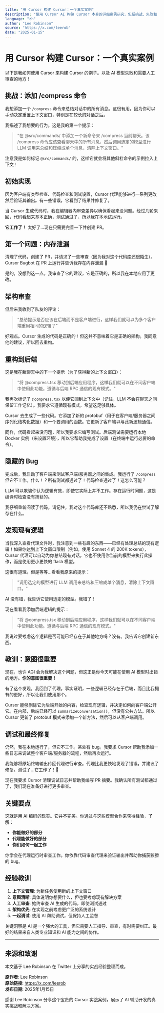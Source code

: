 ```yaml
---
title: "用 Cursor 构建 Cursor：一个真实案例"
description: "使用 Cursor AI 构建 Cursor 本身的详细案例研究，包括挑战、失败和 AI 辅助开发的经验教训。"
language: "zh"
author: "Lee Robinson"
source: "https://x.com/leerob"
date: "2025-01-15"
---
```


# 用 Cursor 构建 Cursor：一个真实案例

以下是我如何使用 Cursor 来构建 Cursor 的例子。以及 AI 模型失败和需要人工审查的地方！

## 挑战：添加 /compress 命令

我想添加一个 `/compress` 命令来总结对话中的所有消息。这很有用，因为你可以手动决定重置上下文窗口，特别是在较长的对话之后。

我描述了我想要的行为。这是我的第一个提示：

> "在 @src/commands/ 中添加一个新命令来 /compress 当前聊天。该 /compress 命令应该查看聊天中的所有消息，然后调用选定的模型进行 LLM 调用来总结和压缩成单个消息，清除上下文窗口。"

注意我是如何标记 `@src/commands/` 的，这样它就会将其他斜杠命令的示例拉入上下文！

## 初始实现

因为客户端有类型检查、代码检查和测试设置，Cursor 代理能够进行一系列更改然后验证其输出。有一些错误，它看到了结果并修复了。

当 Cursor 生成代码时，我在编辑器内审查差异以确保看起来没问题。经过几轮来回，代码看起来基本正确，测试通过了，所以我在本地试运行。

**它工作了！** 太好了...现在只需要完善一下并创建 PR。

## 第一个问题：内存泄漏

清理了代码，创建了 PR，并请求了一些审查（因为我对这个代码库还很陌生）。Cursor Bugbot 在 PR 上运行并告诉我存在内存泄漏 🤦

是的，没想到这一点。我审查了它的建议，它是正确的，所以我在本地应用了更改。

## 架构审查

但后来我收到了队友的评论：

> "总结提示是否应该在后端而不是客户端进行，这样我们就可以为多个客户端重用相同的逻辑？"

好观点。Cursor 生成的代码是正确的！但这并不意味着它是正确的架构。我同意他的建议，所以回去重构。

## 重构到后端

这是我在新聊天中的下一个提示（为了获得新的上下文窗口）：

> "将 @compress.tsx 移动到后端应用程序，这样我们就可以在不同客户端中使用此功能。遵循与后端 RPC 通信的现有模式。"

我再次标记了 `@compress.tsx` 以便它回到上下文中（记住，LLM 不会在聊天之间保留工作记忆）。我要求它遵循现有模式，希望这足够具体。

Cursor 去生成了一些代码。它添加了新的 protobuf（用于在客户端/服务器之间序列化结构化数据）和一个要调用的函数。它更新了客户端以与此新逻辑通信。

同样，代码看起来没问题，所以我要求它编写测试。后端测试需要运行本地 Docker 实例（来设置环境），所以它帮助我完成了设置（在终端中运行必要的命令）。

## 隐藏的 Bug

完成后，我启动了客户端来测试客户端/服务器之间的集成。我运行了 `/compress` 但它不工作。什么！？所有测试都通过了！代码检查通过了！这怎么可能？

LLM 可以欺骗你认为逻辑有效，即使它实际上并不工作。存在运行时问题，这是编译时检查没有捕获的。

我仔细重新阅读了代码。请记住，我对这个代码库还不熟悉，所以我仍在尝试了解存在什么。

## 发现现有逻辑

当我深入查看代理文件时，我注意到一些有趣的东西——已经有处理总结的现有逻辑！如果你达到上下文窗口限制（例如，使用 Sonnet 4 的 200K tokens），Cursor 代理可以自动为你总结现有对话。它也不使用你当前的模型来执行此操作，而是使用更小更快的 flash 模型。

这很有道理。但是等等...看看我原来的提示：

> "调用选定的模型进行 LLM 调用来总结和压缩成单个消息，清除上下文窗口。"

AI 没有错，我告诉它使用选定的模型。我错了！

现在看看我添加后端逻辑的提示：

> "将 @compress.tsx 移动到后端应用程序，这样我们就可以在不同客户端中使用此功能。遵循与后端 RPC 通信的现有模式。"

我说过要考虑这个逻辑是否可能已经存在于其他地方吗？没有。我告诉它创建新东西。

## 教训：意图很重要

现在，也许 AGI 会为我解决这个问题，但这正是你今天可能在使用 AI 模型时出错的地方。**你的意图很重要！**

有了这个发现，我回到了代理。事实证明，一些逻辑已经存在于后端，而且比我拥有的更好，所以让我们使用那个。

Cursor 能够删除它为后端开始的内容，检查现有逻辑，并决定如何向客户端公开它。在内部，后端已经可以 `summarizeConversation()`，但没有公共方法。所以 Cursor 更新了 protobuf 模式来添加一个新方法，然后可以从客户端调用。

## 调试和最终修复

仍然，我在本地运行了，但它不工作。某处有 bug。我要求 Cursor 帮助我添加一些日志来调试整个客户端/服务器的流程，然后再次运行。

我能够将原始终端输出传回代理进行审查。代理比我更快地发现了错误，并建议了修复。测试了...它工作了！🎉

现在我要求 Cursor 清理调试日志并帮助我编写 PR 摘要。我确认所有测试都通过了，我们现在准备好进行更多审查。

## 关键要点

这就是用 AI 编码的现实。它并不完美。你通过与这些模型合作来获得经验，了解：

- **你能做好的部分**
- **代理能做好的部分**
- **你们如何一起工作**

你学会在代理运行时审查工作。你依靠代码审查代理来验证输出并帮助你捕获狡猾的 bug。

## 经验教训

1. **上下文管理**: 为新任务使用新的上下文窗口
2. **意图清晰**: 具体说明你想要什么，但也要考虑现有解决方案
3. **人工审查**: 始终审查 AI 生成的代码，即使测试通过
4. **架构优先**: 在实现之前考虑更广泛的系统设计
5. **一起调试**: 使用 AI 帮助调试，但保持人工监督

关键洞察是 AI 是一个强大的工具，但它需要人工指导、审查，有时需要纠正。最好的结果来自人类专业知识和 AI 能力之间的协作。

---

## 来源和致谢

本文基于 Lee Robinson 在 Twitter 上分享的实战经验整理而成。

**原作者**: Lee Robinson  
**原始链接**: https://x.com/leerob  
**发布日期**: 2025年1月15日  

感谢 Lee Robinson 分享这个宝贵的 Cursor 实战案例，展示了 AI 辅助开发的真实挑战和解决方案。 